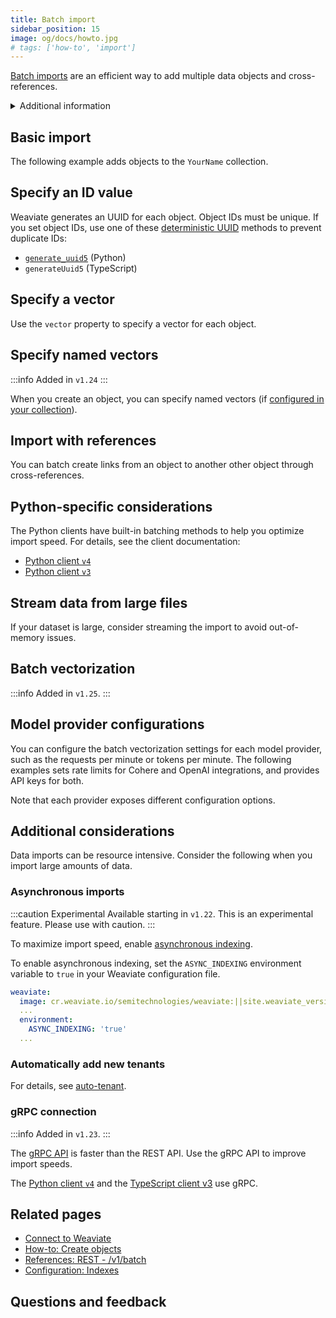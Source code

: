 ```yaml
---
title: Batch import
sidebar_position: 15
image: og/docs/howto.jpg
# tags: ['how-to', 'import']
---
```



[Batch imports](../tutorials/import.md#to-batch-or-not-to-batch) are an efficient way to add multiple data objects and cross-references.

<details>
  <summary>Additional information</summary>

To create a bulk import job, follow these steps:

1. Initialize a batch object.
1. Add items to the batch object.
1. Ensure that the last batch is sent (flushed).

</details>

## Basic import

The following example adds objects to the `YourName` collection.

<Tabs groupId="languages">
  <TabItem value="py" label="Python Client v4">
    <FilteredTextBlock
      text={PyCode}
      startMarker="# BasicBatchImportExample"
      endMarker="# END BasicBatchImportExample"
      language="py"
    />
  </TabItem>

  <TabItem value="py3" label="Python Client v3">
    <FilteredTextBlock
      text={PyCodeV3}
      startMarker="# BasicBatchImportExample"
      endMarker="# END BasicBatchImportExample"
      language="py"
    />
  </TabItem>

  <TabItem value="js" label="JS/TS Client v3">
    <FilteredTextBlock
      text={TSCode}
      startMarker="// BasicBatchImportExample"
      endMarker="// END BasicBatchImportExample"
      language="ts"
    />
  </TabItem>

  <TabItem value="js2" label="JS/TS Client v2">
    <FilteredTextBlock
      text={TSCodeLegacy}
      startMarker="// BasicBatchImportExample"
      endMarker="// END BasicBatchImportExample"
      language="ts"
    />
  </TabItem>

  <TabItem value="java" label="Java">
    <FilteredTextBlock
      text={JavaCode}
      startMarker="// BasicBatchImportExample"
      endMarker="// END BasicBatchImportExample"
      language="java"
    />
  </TabItem>

  <TabItem value="go" label="Go">
    <FilteredTextBlock
      text={GoCode}
      startMarker="// BasicBatchImportExample"
      endMarker="// END BasicBatchImportExample"
      language="go"
    />
  </TabItem>
</Tabs>

## Specify an ID value

Weaviate generates an UUID for each object. Object IDs must be unique. If you set object IDs, use one of these [deterministic UUID](#generate-a-deterministic-id) methods to prevent duplicate IDs:

- [`generate_uuid5`](https://weaviate-python-client.readthedocs.io/en/stable/weaviate.util.html#weaviate.util.generate_uuid5) (Python)
- `generateUuid5` (TypeScript)

<Tabs groupId="languages">
  <TabItem value="py" label="Python Client v4">
    <FilteredTextBlock
      text={PyCode}
      startMarker="# BatchImportWithIDExample"
      endMarker="# END BatchImportWithIDExample"
      language="py"
    />
  </TabItem>

  <TabItem value="py3" label="Python Client v3">
    <FilteredTextBlock
      text={PyCodeV3}
      startMarker="# BatchImportWithIDExample"
      endMarker="# END BatchImportWithIDExample"
      language="py"
    />
  </TabItem>

  <TabItem value="js" label="JS/TS Client v3">
    <FilteredTextBlock
      text={TSCode}
      startMarker="// BatchImportWithIDExample"
      endMarker="// END BatchImportWithIDExample"
      language="ts"
    />
  </TabItem>

  <TabItem value="js2" label="JS/TS Client v2">
    <FilteredTextBlock
      text={TSCodeLegacy}
      startMarker="// BatchImportWithIDExample"
      endMarker="// END BatchImportWithIDExample"
      language="ts"
    />
  </TabItem>

  <TabItem value="java" label="Java">
    <FilteredTextBlock
      text={JavaCode}
      startMarker="// BatchImportWithIDExample"
      endMarker="// END BatchImportWithIDExample"
      language="java"
    />
  </TabItem>

  <TabItem value="go" label="Go">
    <FilteredTextBlock
      text={GoCode}
      startMarker="// BatchImportWithIDExample"
      endMarker="// END BatchImportWithIDExample"
      language="go"
    />
  </TabItem>
</Tabs>

## Specify a vector

Use the `vector` property to specify a vector for each object.

<Tabs groupId="languages">
  <TabItem value="py" label="Python Client v4">
    <FilteredTextBlock
      text={PyCode}
      startMarker="# BatchImportWithVectorExample"
      endMarker="# END BatchImportWithVectorExample"
      language="py"
    />
  </TabItem>

  <TabItem value="py3" label="Python Client v3">
    <FilteredTextBlock
      text={PyCodeV3}
      startMarker="# BatchImportWithVectorExample"
      endMarker="# END BatchImportWithVectorExample"
      language="py"
    />
  </TabItem>

  <TabItem value="js" label="JS/TS Client v3">
    <FilteredTextBlock
      text={TSCode}
      startMarker="// BatchImportWithVectorExample"
      endMarker="// END BatchImportWithVectorExample"
      language="ts"
    />
  </TabItem>

  <TabItem value="js2" label="JS/TS Client v2">
    <FilteredTextBlock
      text={TSCodeLegacy}
      startMarker="// BatchImportWithVectorExample"
      endMarker="// END BatchImportWithVectorExample"
      language="ts"
    />
  </TabItem>

  <TabItem value="java" label="Java">
    <FilteredTextBlock
      text={JavaCode}
      startMarker="// BatchImportWithVectorExample"
      endMarker="// END BatchImportWithVectorExample"
      language="java"
    />
  </TabItem>

  <TabItem value="go" label="Go">
    <FilteredTextBlock
      text={GoCode}
      startMarker="// BatchImportWithVectorExample"
      endMarker="// END BatchImportWithVectorExample"
      language="go"
    />
  </TabItem>
</Tabs>

## Specify named vectors

:::info Added in `v1.24`
:::

When you create an object, you can specify named vectors (if [configured in your collection](./collections.mdx#define-multiple-named-vectors)).

<Tabs groupId="languages">
  <TabItem value="py" label="Python Client v4">
    <FilteredTextBlock
      text={PyCode}
      startMarker="# BatchImportWithNamedVectors"
      endMarker="# END BatchImportWithNamedVectors"
      language="py"
    />
  </TabItem>

  <TabItem value="py3" label="Python Client v3">
    <FilteredTextBlock
      text={PyCodeV3}
      startMarker="# BatchImportWithNamedVectors"
      endMarker="# END BatchImportWithNamedVectors"
      language="py"
    />
  </TabItem>

  <TabItem value="js" label="JS/TS Client v3">
    <FilteredTextBlock
      text={TSCode}
      startMarker="// BatchImportWithNamedVectors"
      endMarker="// END BatchImportWithNamedVectors"
      language="ts"
    />
  </TabItem>

  <TabItem value="js2" label="JS/TS Client v2">
    <FilteredTextBlock
      text={TSCodeLegacy}
      startMarker="// BatchImportWithNamedVectors"
      endMarker="// END BatchImportWithNamedVectors"
      language="ts"
    />
  </TabItem>

</Tabs>

## Import with references

You can batch create links from an object to another other object through cross-references.

<Tabs groupId="languages">
  <TabItem value="py" label="Python Client v4">
    <FilteredTextBlock
      text={PyCode}
      startMarker="# BatchImportWithRefExample"
      endMarker="# END BatchImportWithRefExample"
      language="py"
    />
  </TabItem>
  <TabItem value="py3" label="Python Client v3">
    <FilteredTextBlock
      text={PyCodeV3}
      startMarker="# BatchImportWithRefExample"
      endMarker="# END BatchImportWithRefExample"
      language="py"
    />
  </TabItem>
  <TabItem value="js2" label="JS/TS Client v2">
    <FilteredTextBlock
      text={TSCodeLegacy}
      startMarker="// BatchImportWithRefExample"
      endMarker="// END BatchImportWithRefExample"
      language="ts"
    />
  </TabItem>
</Tabs>

## Python-specific considerations

The Python clients have built-in batching methods to help you optimize import speed. For details, see the client documentation:

- [Python client `v4`](../client-libraries/python/index.md#batching)
- [Python client `v3`](../client-libraries/python/python_v3.md#batching)

## Stream data from large files

If your dataset is large, consider streaming the import to avoid out-of-memory issues.

<!-- TODOv4: update Python - JSON and CSV with v4 code -->

<Tabs groupId="languages">
  <TabItem value="py" label="Python Client v4 - JSON">

  <FilteredTextBlock
    text={PyCode}
    startMarker="# START JSON streaming"
    endMarker="# END JSON streaming"
    language="py"
  />

  </TabItem>
  <TabItem value="pycsv" label="Python Client v4 - CSV">

  <FilteredTextBlock
    text={PyCode}
    startMarker="# START CSV streaming"
    endMarker="# END CSV streaming"
    language="py"
  />

  </TabItem>
  <TabItem value="py3" label="Python Client v3 - JSON">

  <FilteredTextBlock
    text={PyCodeV3}
    startMarker="# START JSON streaming"
    endMarker="# END JSON streaming"
    language="py"
  />

  </TabItem>
  <TabItem value="py3csv" label="Python Client v3 - CSV">

  <FilteredTextBlock
    text={PyCodeV3}
    startMarker="# START CSV streaming"
    endMarker="# END CSV streaming"
    language="py"
  />

  </TabItem>
  <TabItem value="js" label="TypeScript - JSON">

  <FilteredTextBlock
    text={TSCode}
    startMarker="// START JSON streaming"
    endMarker="// END JSON streaming"
    language="ts"
  />

  </TabItem>
  <TabItem value="jscsv" label="TypeScript - CSV">

  <FilteredTextBlock
    text={TSCode}
    startMarker="// START CSV streaming"
    endMarker="// END CSV streaming"
    language="ts"
  />

  </TabItem>
</Tabs>

## Batch vectorization

:::info Added in `v1.25`.
:::


<BatchVectorizationOverview />

## Model provider configurations

You can configure the batch vectorization settings for each model provider, such as the requests per minute or tokens per minute. The following examples sets rate limits for Cohere and OpenAI integrations, and provides API keys for both.

Note that each provider exposes different configuration options.

 <Tabs groupId="languages">
  <TabItem value="py" label="Python (v4)">
    <FilteredTextBlock
      text={PyCode}
      startMarker="# START BatchVectorizationClientModify"
      endMarker="# END BatchVectorizationClientModify"
      language="py"
    />
  </TabItem>
</Tabs>

## Additional considerations

Data imports can be resource intensive. Consider the following when you import large amounts of data.

### Asynchronous imports

:::caution Experimental
Available starting in `v1.22`. This is an experimental feature. Please use with caution.
:::

To maximize import speed, enable [asynchronous indexing](/developers/weaviate/config-refs/schema/vector-index#asynchronous-indexing).

To enable asynchronous indexing, set the `ASYNC_INDEXING` environment variable to `true` in your Weaviate configuration file.

```yaml
weaviate:
  image: cr.weaviate.io/semitechnologies/weaviate:||site.weaviate_version||
  ...
  environment:
    ASYNC_INDEXING: 'true'
  ...
```

### Automatically add new tenants


<AutoTenantBatch/>

For details, see [auto-tenant](/developers/weaviate/manage-data/multi-tenancy#automatically-add-new-tenants).

### gRPC connection

:::info Added in `v1.23`.
:::

The [gRPC API](../api/grpc.md) is faster than the REST API. Use the gRPC API to improve import speeds.

The [Python client `v4`](../client-libraries/python/index.md) and the [TypeScript client v3](/developers/weaviate/client-libraries/typescript/typescript-v3) use gRPC.

## Related pages

- [Connect to Weaviate](/developers/weaviate/starter-guides/connect.mdx)
- [How-to: Create objects](./create.mdx)
- [References: REST - /v1/batch](/developers/weaviate/api/rest#tag/batch)
- [Configuration: Indexes](/developers/weaviate/config-refs/schema/vector-index#asynchronous-indexing)

## Questions and feedback


<DocsFeedback/>
